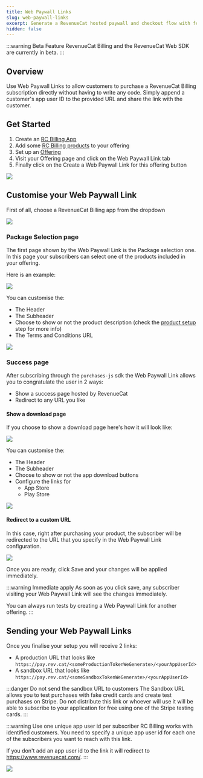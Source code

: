 ```yaml
---
title: Web Paywall Links
slug: web-paywall-links
excerpt: Generate a RevenueCat hosted paywall and checkout flow with few clicks
hidden: false
---
```


:::warning Beta Feature
RevenueCat Billing and the RevenueCat Web SDK are currently in beta.
:::

## Overview
Use Web Paywall Links to allow customers to purchase a RevenueCat Billing subscription directly without having to write any code.
Simply append a customer's app user ID to the provided URL and share the link with the customer.

## Get Started

1. Create an [RC Billing App](/web/revenuecat-billing#app-configuration)
2. Add some [RC Billing products](/web/revenuecat-billing/product-setup) to your offering
3. Set up an [Offering](/tools/offerings-guide)
4. Visit your Offering page and click on the Web Paywall Link tab
5. Finally click on the Create a Web Paywall Link for this offering button

![](/images/rc-billing/web-paywall-link-create.png)


## Customise your Web Paywall Link

First of all, choose a RevenueCat Billing app from the dropdown

![](/images/rc-billing/web-paywall-link-choose-app.png)


### Package Selection page
The first page shown by the Web Paywall Link is the Package selection one.
In this page your subscribers can select one of the products included in your offering.

Here is an example:

![](/images/rc-billing/web-paywall-link-package-example.png)

You can customise the:
* The Header
* The Subheader
* Choose to show or not the product description (check the [product setup](/web/revenuecat-billing/product-setup) step for more info)
* The Terms and Conditions URL

![](/images/rc-billing/web-paywall-link-package-config.png)


### Success page
After subscribing through the `purchases-js` sdk the Web Paywall Link allows you to congratulate the user in 2 ways:
* Show a success page hosted by RevenueCat
* Redirect to any URL you like

#### Show a download page
If you choose to show a download page here's how it will look like:

![](/images/rc-billing/web-paywall-link-success-example.png)

You can customise the:
* The Header
* The Subheader
* Choose to show or not the app download buttons
* Configure the links for
	* App Store
	* Play Store

![](/images/rc-billing/web-paywall-link-success-config.png)

#### Redirect to a custom URL
In this case, right after purchasing your product, the subscriber will be redirected to the URL that you specify in the
Web Paywall Link configuration.

![](/images/rc-billing/web-paywall-link-redirect-config.png)



Once you are ready, click Save and your changes will be applied immediately.

:::warning Immediate apply
As soon as you click save, any subscriber visiting your Web Paywall Link will see the changes immediately.

You can always run tests by creating a Web Paywall Link for another offering.
:::

## Sending your Web Paywall Links

Once you finalise your setup you will receive 2 links:
* A production URL that looks like `https://pay.rev.cat/<someProductionTokenWeGenerate>/<yourAppUserId>`
* A sandbox URL that looks like `https://pay.rev.cat/<someSandboxTokenWeGenerate>/<yourAppUserId>`

:::danger Do not send the sandbox URL to customers
The Sandbox URL allows you to test purchases with fake credit cards and create test purchases on Stripe.
Do not distribute this link or whoever will use it will be able to subscribe to your application for free using one
of the Stripe testing cards.
:::

:::warning Use one unique app user id per subscriber
RC Billing works with identified customers. You need to specify a unique app user id for each one of the subscribers you
want to reach with this link.

If you don't add an app user id to the link it will redirect to https://www.revenuecat.com/.
:::


![](/images/rc-billing/web-paywall-link-urls.png)




